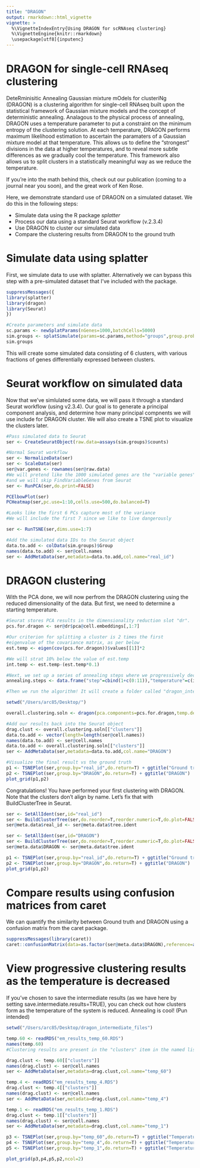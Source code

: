 ```yaml
---
title: "DRAGON"
output: rmarkdown::html_vignette
vignette: >
  %\VignetteIndexEntry{Using DRAGON for scRNAseq clustering}
  %\VignetteEngine{knitr::rmarkdown}
  \usepackage[utf8]{inputenc}
---
```

# DRAGON for single-cell RNAseq clustering

DeteRminisitic Annealing Gaussian mixture mOdels for clusteriNg (DRAGON) is a clustering algorithm for single-cell RNAseq built upon the statistical framework of Gaussian mixture models and the concept of deterministic annealing. Analagous to the physical process of annealing, DRAGON uses a temperature parameter to put a constraint on the minimum entropy of the clustering solution. At each temperature, DRAGON performs maximum likelihood estimation to ascertain the paramaters of a Gaussian mixture model at that temperature. This allows us to define the "strongest" divisions in the data at higher temperatures, and to reveal more subtle differences as we gradually cool the temperature. This framework also allows us to split clusters in a statistically meaningful way as we reduce the temperature.

If you're into the math behind this, check out our publication (coming to a journal near you soon), and the great work of Ken Rose.

Here, we demonstrate standard use of DRAGON on a simulated dataset. We do this in the following steps:

- Simulate data using the R package *splatter*
- Process our data using a standard Seurat workflow (v.2.3.4)
- Use DRAGON to cluster our simulated data
- Compare the clustering results from DRAGON to the ground truth

# Simulate data using splatter

First, we simulate data to use with splatter. Alternatively we can bypass this step with a pre-simulated dataset that I've included with the package.

```r
suppressMessages({
library(splatter)
library(dragon)
library(Seurat)
})

#Create parameters and simulate data
sc.params <- newSplatParams(nGenes=1000,batchCells=5000)
sim.groups <- splatSimulate(params=sc.params,method="groups",group.prob=c(0.10,0.10,0.15,0.15,0.25,0.25),de.prob=c(0.3,0.2,0.2,0.1,0.2,0.1),verbose=F)
sim.groups
```

This will create some simulated data consisting of 6 clusters, with various fractions of genes differentially expressed between clusters.

# Seurat workflow on simulated data

Now that we've simlulated some data, we will pass it through a standard Seurat workflow (using v2.3.4). Our goal is to generate a principal component analysis, and determine how many principal compnents we will use include for DRAGON cluster. We will also create a TSNE plot to visualize the clusters later.

```r
#Pass simulated data to Seurat
ser <- CreateSeuratObject(raw.data=assays(sim.groups)$counts)

#Normal Seurat workflow
ser <- NormalizeData(ser)
ser <- ScaleData(ser)
ser@var.genes <- rownames(ser@raw.data)
#We will pretend like the 1000 simulated genes are the "variable genes",
#and we will skip FindVariableGenes from Seurat
ser <- RunPCA(ser,do.print=FALSE)

PCElbowPlot(ser)
PCHeatmap(ser,pc.use=1:10,cells.use=500,do.balanced=T)

#Looks like the first 6 PCs capture most of the variance
#We will include the first 7 since we like to live dangerously

ser <- RunTSNE(ser,dims.use=1:7)

#Add the simulated data IDs to the Seurat object
data.to.add <- colData(sim.groups)$Group
names(data.to.add) <- ser@cell.names
ser <- AddMetaData(ser,metadata=data.to.add,col.name="real_id")
```

# DRAGON clustering

With the PCA done, we will now perfrom the DRAGON clustering using the reduced dimensionality of the data. But first, we need to determine a starting temperature.

```r
#Seurat stores PCA results in the dimensionality reduction slot "dr".
pcs.for.dragon <- ser@dr$pca@cell.embeddings[,1:7]

#Our criterion for splitting a cluster is 2 times the first
#eigenvalue of the covariance matrix, as per below
est.temp <- eigen(cov(pcs.for.dragon))$values[[1]]*2

#We will strat 10% below the value of est.temp
int.temp <- est.temp-(est.temp*0.1)

#Next, we set up a series of annealing steps where we progressively decrease the temperature.
annealing.steps <- data.frame("step"=cbind(1+c(0:11)),"temperature"=c(int.temp*exp(-(0:10)*0.45),0))

#Then we run the algorithm! It will create a folder called "dragon_intermediate_files" since save.intermediate.files=TRUE

setwd("/Users/arc85/Desktop/")

overall.clustering.soln <- dragon(pca.components=pcs.for.dragon,temp.decay.steps=annealing.steps,max.iterations=20,delta.log.likelihood=1e-6,max.clusters=6,save.intermediate.files=TRUE,num.cores=2,verbose=TRUE)

#Add our results back into the Seurat object
drag.clust <- overall.clustering.soln[["clusters"]]
data.to.add <- vector(length=length(ser@cell.names))
names(data.to.add) <- ser@cell.names
data.to.add <- overall.clustering.soln[["clusters"]]
ser <- AddMetaData(ser,metadata=data.to.add,col.name="DRAGON")

#Visualize the final result vs the ground truth
p1 <- TSNEPlot(ser,group.by="real_id",do.return=T) + ggtitle("Ground truth")
p2 <- TSNEPlot(ser,group.by="DRAGON",do.return=T) + ggtitle("DRAGON")
plot_grid(p1,p2)
```

Congratulations! You have performed your first clustering with DRAGON. Note that the clusters don't align by name. Let's fix that with BuildClusterTree in Seurat.

```r
ser <- SetAllIdent(ser,id="real_id")
ser <- BuildClusterTree(ser,do.reorder=T,reorder.numeric=T,do.plot=FALSE,show.progress=FALSE)
ser@meta.data$real_id <- ser@meta.data$tree.ident

ser <- SetAllIdent(ser,id="DRAGON")
ser <- BuildClusterTree(ser,do.reorder=T,reorder.numeric=T,do.plot=FALSE,show.progress=FALSE)
ser@meta.data$DRAGON <- ser@meta.data$tree.ident

p1 <- TSNEPlot(ser,group.by="real_id",do.return=T) + ggtitle("Ground truth")
p2 <- TSNEPlot(ser,group.by="DRAGON",do.return=T) + ggtitle("DRAGON")
plot_grid(p1,p2)
```

# Compare results using confusion matrices from caret

We can quantify the similarity between Ground truth and DRAGON using a confusion matrix from the caret package.

```r
suppressMessages(library(caret))
caret::confusionMatrix(data=as.factor(ser@meta.data$DRAGON),reference=as.factor(ser@meta.data$real_id))
```

# View progressive clustering results as the temperature is decreased

If you've chosen to save the intermediate results (as we have here by setting save.intermediate.results=TRUE), you can check out how clusters form as the temperature of the system is reduced. Annealing is cool! (Pun intended)

```r
setwd("/Users/arc85/Desktop/dragon_intermediate_files")

temp.60 <- readRDS("em_results_temp_60.RDS")
names(temp.60)
#Clustering results are present in the "clusters" item in the named list

drag.clust <- temp.60[["clusters"]]
names(drag.clust) <- ser@cell.names
ser <- AddMetaData(ser,metadata=drag.clust,col.name="temp_60")

temp.4 <- readRDS("em_results_temp_4.RDS")
drag.clust <- temp.4[["clusters"]]
names(drag.clust) <- ser@cell.names
ser <- AddMetaData(ser,metadata=drag.clust,col.name="temp_4")

temp.1 <- readRDS("em_results_temp_1.RDS")
drag.clust <- temp.1[["clusters"]]
names(drag.clust) <- ser@cell.names
ser <- AddMetaData(ser,metadata=drag.clust,col.name="temp_1")

p3 <- TSNEPlot(ser,group.by="temp_60",do.return=T) + ggtitle("Temperature 60")
p4 <- TSNEPlot(ser,group.by="temp_4",do.return=T) + ggtitle("Temperature 4")
p5 <- TSNEPlot(ser,group.by="temp_1",do.return=T) + ggtitle("Temperature 1")

plot_grid(p3,p4,p5,p2,ncol=2)
```
